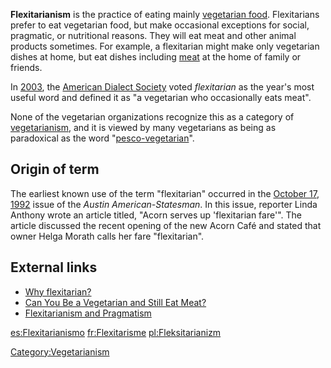 '''Flexitarianism''' is the practice of eating mainly [[vegetarian food]]. Flexitarians prefer to eat vegetarian food, but make occasional exceptions for social, pragmatic, or nutritional reasons. They will eat meat and other animal products sometimes. For example, a flexitarian might make only vegetarian dishes at home, but eat dishes including [[meat]] at the home of family or friends.

In [[2003]], the [[American Dialect Society]] voted ''flexitarian'' as the year's most useful word and defined it as "a vegetarian who occasionally eats meat". 

None of the vegetarian organizations recognize this as a category of [[vegetarianism]], and it is viewed by many vegetarians as being as paradoxical as the word "[[Pesco/pollo_vegetarianism#Terminology|pesco-vegetarian]]".  

==Origin of term==
The earliest known use of the term "flexitarian" occurred in the [[October 17]], [[1992]] issue of the ''Austin American-Statesman''. In this issue, reporter Linda Anthony wrote an article titled, "Acorn serves up 'flexitarian fare'". The article discussed the recent opening of the new Acorn Café and stated that owner Helga Morath calls her fare "flexitarian".

==External links==
* [http://vegetarian.about.com/od/glossary/g/Flexitarian.htm Why flexitarian?]
* [http://www.medicinenet.com/script/main/art.asp?articlekey=52501 Can You Be a Vegetarian and Still Eat Meat?]
* [http://robin.shannon.id.au/lf/?p=8 Flexitarianism and Pragmatism]

[[Category:Vegetarianism]]
[[es:Flexitarianismo]]
[[fr:Flexitarisme]]
[[pl:Fleksitarianizm]]